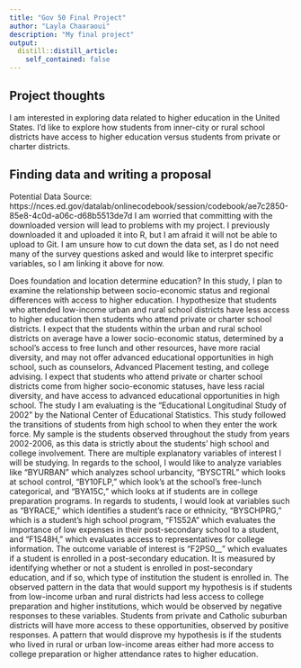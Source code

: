 ```yaml
---
title: "Gov 50 Final Project"
author: "Layla Chaaraoui"
description: "My final project"
output:
  distill::distill_article:
    self_contained: false
---
```




## Project thoughts

I am interested in exploring data related to higher education in the United States. I'd like to explore how students from inner-city or rural school districts have access to higher education versus students from private or charter districts. 

## Finding data and writing a proposal 

Potential Data Source: https://nces.ed.gov/datalab/onlinecodebook/session/codebook/ae7c2850-85e8-4c0d-a06c-d68b5513de7d 
I am worried that committing with the downloaded version will lead to problems with my project. I previously downloaded it and uploaded it into R, but I am afraid it will not be able to upload to Git. I am unsure how to cut down the data set, as I do not need many of the survey questions asked and would like to interpret specific variables, so I am linking it above for now.

Does foundation and location determine education? In this study, I plan to examine the relationship between socio-economic status and regional differences with access to higher education. I hypothesize that students who attended low-income urban and rural school districts have less access to higher education then students who attend private or charter school districts. I expect that the students within the urban and rural school districts on average have a lower socio-economic status, determined by a school's access to free lunch and other resources, have more racial diversity, and may not offer advanced educational opportunities in high school, such as counselors, Advanced Placement testing, and college advising. I expect that students who attend private or charter school districts come from higher socio-economic statuses, have less racial diversity, and have access to advanced educational opportunities in high school. The study I am evaluating is the "Educational Longitudinal Study of 2002" by the National Center of Educational Statistics. This study followed the transitions of students from high school to when they enter the work force. My sample is the students observed throughout the study from years 2002-2006, as this data is strictly about the students' high school and college involvement. There are multiple explanatory variables of interest I will be studying. In regards to the school, I would like to analyze variables like "BYURBAN" which analyzes school urbancity, "BYSCTRL" which looks at school control, "BY10FLP," which look's at the school's free-lunch categorical, and "BYA15C," which looks at if students are in college preparation programs. In regards to students, I would look at variables such as "BYRACE," which identifies a student's race or ethnicity, "BYSCHPRG," which is a student's high school program, "F1S52A" which evaluates the importance of low expenses in their post-secondary school to a student, and "F1S48H," which evaluates access to representatives for college information. The outcome variable of interest is "F2PS0__" which evaluates if a student is enrolled in a post-secondary education. It is measured by identifying whether or not a student is enrolled in post-secondary education, and if so, which type of institution the student is enrolled in. The observed pattern in the data that would support my hypothesis is if students from low-income urban and rural districts had less access to college preparation and higher institutions, which would be observed by negative responses to these variables. Students from private and Catholic suburban districts will have more access to these opportunities, observed by positive responses. A pattern that would disprove my hypothesis is if the students who lived in rural or urban low-income areas either had more access to college preparation or higher attendance rates to higher education.
